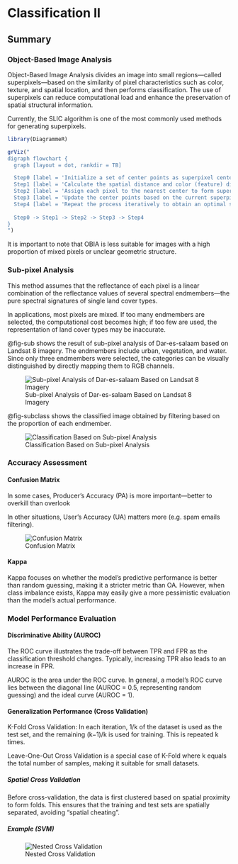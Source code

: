 # Classification Ⅱ

## Summary

### Object-Based Image Analysis

Object-Based Image Analysis divides an image into small regions—called superpixels—based on the similarity of pixel characteristics such as color, texture, and spatial location, and then performs classification. The use of superpixels can reduce computational load and enhance the preservation of spatial structural information.

Currently, the SLIC algorithm is one of the most commonly used methods for generating superpixels.

```r
library(DiagrammeR)

grViz("
digraph flowchart {
  graph [layout = dot, rankdir = TB]

  Step0 [label = 'Initialize a set of center points as superpixel centers', shape = box]
  Step1 [label = 'Calculate the spatial distance and color (feature) difference between each pixel and the center points', shape = box]
  Step2 [label = 'Assign each pixel to the nearest center to form superpixels', shape = box]
  Step3 [label = 'Update the center points based on the current superpixels', shape = box]
  Step4 [label = 'Repeat the process iteratively to obtain an optimal segmentation result', shape = box]
 
  Step0 -> Step1 -> Step2 -> Step3 -> Step4
}
")
```

It is important to note that OBIA is less suitable for images with a high proportion of mixed pixels or unclear geometric structure.

### Sub-pixel Analysis

This method assumes that the reflectance of each pixel is a linear combination of the reflectance values of several spectral endmembers—the pure spectral signatures of single land cover types.

In applications, most pixels are mixed. If too many endmembers are selected, the computational cost becomes high; if too few are used, the representation of land cover types may be inaccurate.

@fig-sub shows the result of sub-pixel analysis of Dar-es-salaam based on Landsat 8 imagery. The endmembers include urban, vegetation, and water. Since only three endmembers were selected, the categories can be visually distinguished by directly mapping them to RGB channels.

![Sub-pixel Analysis of Dar-es-salaam Based on Landsat 8 Imagery](image/sub_pixel.png){#fig-sub}

@fig-subclass shows the classified image obtained by filtering based on the proportion of each endmember.

![Classification Based on Sub-pixel Analysis](image/sub_class.png){#fig-subclass}

### Accuracy Assessment

#### Confusion Matrix

In some cases, Producer’s Accuracy (PA) is more important—better to overkill than overlook

In other situations, User’s Accuracy (UA) matters more (e.g. spam emails filtering).

![Confusion Matrix](image/confusion_matrix.png)

#### Kappa

Kappa focuses on whether the model's predictive performance is better than random guessing, making it a stricter metric than OA. However, when class imbalance exists, Kappa may easily give a more pessimistic evaluation than the model's actual performance.

### Model Performance Evaluation

#### Discriminative Ability (AUROC)

The ROC curve illustrates the trade-off between TPR and FPR as the classification threshold changes. Typically, increasing TPR also leads to an increase in FPR.

AUROC is the area under the ROC curve. In general, a model’s ROC curve lies between the diagonal line (AUROC = 0.5, representing random guessing) and the ideal curve (AUROC = 1).

#### Generalization Performance (Cross Validation)

K-Fold Cross Validation: In each iteration, 1/k of the dataset is used as the test set, and the remaining (k−1)/k is used for training. This is repeated k times.

Leave-One-Out Cross Validation is a special case of K-Fold where k equals the total number of samples, making it suitable for small datasets.

##### Spatial Cross Validation

Before cross-validation, the data is first clustered based on spatial proximity to form folds. This ensures that the training and test sets are spatially separated, avoiding “spatial cheating”.

##### Example (SVM)

![Nested Cross Validation](image/example_svm.png)
